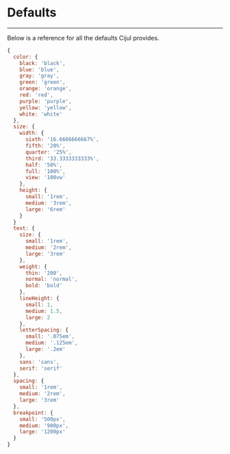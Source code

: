 # Defaults

---

Below is a reference for all the defaults Cijul provides.

```js
{
  color: {
    black: 'black',
    blue: 'blue',
    gray: 'gray',
    green: 'green',
    orange: 'orange',
    red: 'red',
    purple: 'purple',
    yellow: 'yellow',
    white: 'white'
  },
  size: {
    width: {
      sixth: '16.6666666667%',
      fifth: '20%',
      quarter: '25%',
      third: '33.3333333333%',
      half: '50%',
      full: '100%',
      view: '100vw'
    },
    height: {
      small: '1rem',
      medium: '3rem',
      large: '6rem'
    }
  }
  text: {
    size: {
      small: '1rem',
      medium: '2rem',
      large: '3rem'
    },
    weight: {
      thin: '200',
      normal: 'normal',
      bold: 'bold'
    },
    lineHeight: {
      small: 1,
      medium: 1.5,
      large: 2
    },
    letterSpacing: {
      small: '.075em',
      medium: '.125em',
      large: '.2em'
    },
    sans: 'sans',
    serif: 'serif'
  },
  spacing: {
    small: '1rem',
    medium: '2rem',
    large: '3rem'
  },
  breakpoint: {
    small: '500px',
    medium: '900px',
    large: '1200px'
  }
}
```
